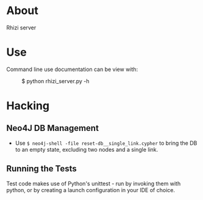 = About =
Rhizi server

= Use =
Command line use documentation can be view with:
:$ python rhizi_server.py -h

= Hacking =
== Neo4J DB Management ==
* Use <code>$ neo4j-shell -file reset-db__single_link.cypher</code> to bring the DB to an empty state, excluding two nodes and a single link.

== Running the Tests ==
Test code makes use of Python's unittest - run by invoking them with python,
or by creating a launch configuration in your IDE of choice.
